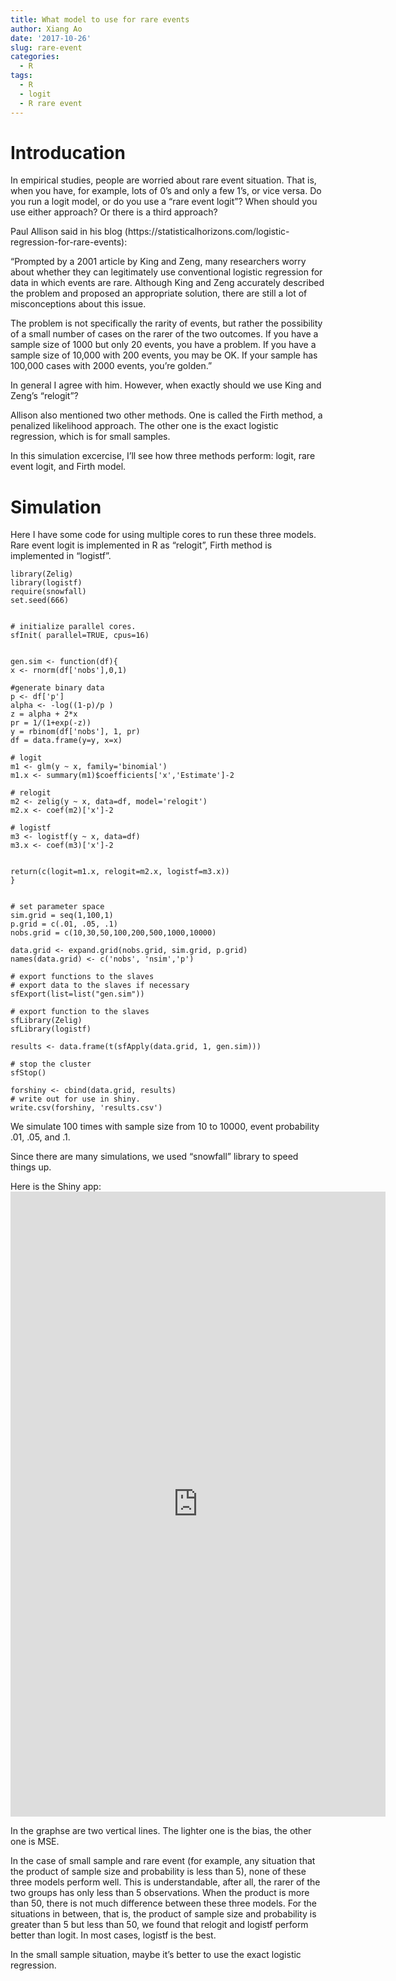 ```yaml
---
title: What model to use for rare events
author: Xiang Ao
date: '2017-10-26'
slug: rare-event
categories:
  - R
tags:
  - R
  - logit
  - R rare event
---
```



# Introducation

In empirical studies, people are worried about rare event situation.  That is, when you have, for example, lots of 0's and only a few 1's, or vice versa.  Do you run a logit model, or do you use a "rare event logit"?  When should you use either approach?  Or there is a third approach?  

Paul Allison said in his blog (https://statisticalhorizons.com/logistic-regression-for-rare-events):

"Prompted by a 2001 article by King and Zeng, many researchers worry about whether they can legitimately use conventional logistic regression for data in which events are rare. Although King and Zeng accurately described the problem and proposed an appropriate solution, there are still a lot of misconceptions about this issue. 

The problem is not specifically the rarity of events, but rather the possibility of a small number of cases on the rarer of the two outcomes.  If you have a sample size of 1000 but only 20 events, you have a problem. If you have a sample size of 10,000 with 200 events, you may be OK. If your sample has 100,000 cases with 2000 events, you’re golden."

In general I agree with him.  However, when exactly should we use King and Zeng's "relogit"?

Allison also mentioned two other methods.  One is called the Firth method, a penalized likelihood approach.  The other one is the exact logistic regression, which is for small samples.  

In this simulation excercise, I'll see how three methods perform: logit, rare event logit, and Firth model.

# Simulation

Here I have some code for using multiple cores to run these three models.  Rare event logit is implemented in R as "relogit", Firth method is implemented in "logistf".


    library(Zelig)
    library(logistf)
    require(snowfall)
    set.seed(666)


    # initialize parallel cores.
    sfInit( parallel=TRUE, cpus=16)


    gen.sim <- function(df){
    x <- rnorm(df['nobs'],0,1)

    #generate binary data
    p <- df['p']
    alpha <- -log((1-p)/p )
    z = alpha + 2*x
    pr = 1/(1+exp(-z))
    y = rbinom(df['nobs'], 1, pr)
    df = data.frame(y=y, x=x)

    # logit
    m1 <- glm(y ~ x, family='binomial')
    m1.x <- summary(m1)$coefficients['x','Estimate']-2

    # relogit
    m2 <- zelig(y ~ x, data=df, model='relogit')
    m2.x <- coef(m2)['x']-2

    # logistf
    m3 <- logistf(y ~ x, data=df)
    m3.x <- coef(m3)['x']-2


    return(c(logit=m1.x, relogit=m2.x, logistf=m3.x))
    }


    # set parameter space
    sim.grid = seq(1,100,1)
    p.grid = c(.01, .05, .1)
    nobs.grid = c(10,30,50,100,200,500,1000,10000)   

    data.grid <- expand.grid(nobs.grid, sim.grid, p.grid)
    names(data.grid) <- c('nobs', 'nsim','p')

    # export functions to the slaves
    # export data to the slaves if necessary
    sfExport(list=list("gen.sim"))

    # export function to the slaves
    sfLibrary(Zelig)
    sfLibrary(logistf)

    results <- data.frame(t(sfApply(data.grid, 1, gen.sim)))

    # stop the cluster
    sfStop()

    forshiny <- cbind(data.grid, results)
    # write out for use in shiny.
    write.csv(forshiny, 'results.csv')

    

We simulate 100 times with sample size from 10 to 10000, event probability .01, .05, and .1.

Since there are many simulations, we used "snowfall" library to speed things up.  

Here is the Shiny app:
<iframe src="https://xiangao.shinyapps.io/rareevent/" height="1000" width="600" frameborder="0"></iframe>

In the graphse are two vertical lines.  The lighter one is the bias, the other one is MSE.

In the case of small sample and rare event (for example, any situation that the product of sample size and probability is less than 5), none of these three models perform well.  This is understandable, after all, the rarer of the two groups has only less than 5 observations.  When the product is more than 50, there is not much difference between these three models.  For the situations in between, that is, the product of sample size and probability is greater than 5 but less than 50, we found that relogit and logistf perform better than logit.  In most cases, logistf is the best.

In the small sample situation, maybe it's better to use the exact logistic regression.



